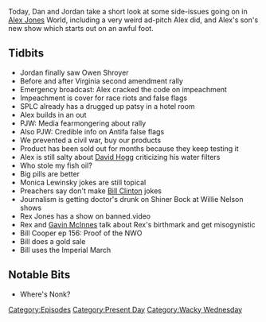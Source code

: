 {{DEFAULTSORT:
    #_EPISODE_0390:Grab Bag Minisode
}}{{Episode
    | title           = Grab Bag Minisode
    | caption         = Listen to this episode on [https://knowledgefight.libsyn.com/knowledge-fight-grab-bag-minisode Libsyn] [https://open.spotify.com/episode/7u9AQrkdsd0rb9j0iukgIF Spotify], Read the [[Transcript/390: Grab Bag Minisode|Unofficial Transcript]]
    | episodeNumber   = 390
    | length          = 01:10:46
    | airDate         = January 22, 2020
    | episodeType     = [[:Category:Present Day|Present Day]], [[:Category:Wacky Wednesday|Wacky Wednesday]]
    | appearance      = [[Owen Shroyer]], [[David Hogg]], [[Paul Joseph Watson]], [[Monica Lewinsky]], [[Rex Jones]], [[Gavin McInnes]], [[Bill Cooper]]
    | previousEpisode = [[389: January 15-17, 2020]]
    | nextEpisode     = [[391: January 22, 2020]]
}}

{{Stub}}

Today, Dan and Jordan take a short look at some side-issues going on in [[Alex Jones]] World, including a very weird ad-pitch Alex did, and Alex's son's new show which starts out on an awful foot.

==Tidbits==

*Jordan finally saw Owen Shroyer
*Before and after Virginia second amendment rally
*Emergency broadcast: Alex cracked the code on impeachment
*Impeachment is cover for race riots and false flags
*SPLC already has a drugged up patsy in a hotel room
*Alex builds in an out
*PJW: Media fearmongering about rally
*Also PJW: Credible info on Antifa false flags
*We prevented a civil war, buy our products
*Product has been sold out for months because they keep testing it
*Alex is still salty about [[David Hogg]] criticizing his water filters
*Who stole my fish oil?
*Big pills are better
*Monica Lewinsky jokes are still topical
*Preachers say don't make [[Bill Clinton]] jokes
*Journalism is getting doctor's drunk on Shiner Bock at Willie Nelson shows
*Rex Jones has a show on banned.video
*Rex and [[Gavin McInnes]] talk about Rex's birthmark and get misogynistic
*Bill Cooper ep 156: Proof of the NWO
*Bill does a gold sale
*Bill uses the Imperial March

==Notable Bits==

*Where's Nonk?

[[Category:Episodes]]
[[Category:Present Day]]
[[Category:Wacky Wednesday]]

